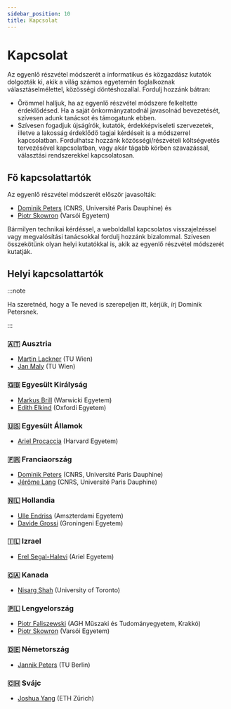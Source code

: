 ```yaml
---
sidebar_position: 10
title: Kapcsolat
---
```


# Kapcsolat

Az egyenlő részvétel módszerét a informatikus és közgazdász kutatók dolgozták ki, akik a világ számos egyetemén foglalkoznak választáselmélettel, közösségi döntéshozallal. Fordulj hozzánk bátran:

* Örömmel halljuk, ha az egyenlő részvétel módszere felkeltette érdeklődésed. Ha a saját önkormányzatodnál javasolnád bevezetését, szívesen adunk tanácsot és támogatunk ebben.
* Szívesen fogadjuk újságírók, kutatók, érdekképviseleti szervezetek, illetve a lakosság érdeklődő tagjai kérdéseit is a módszerrel kapcsolatban. Fordulhatsz hozzánk közösségi/részvételi költségvetés tervezésével kapcsolatban, vagy akár tágabb körben szavazással, választási rendszerekkel kapcsolatosan.

## Fő kapcsolattartók

Az egyenlő részvétel módszerét először javasolták:
* [Dominik Peters](https://dominik-peters.de) (CNRS, Université Paris Dauphine) és 
* [Piotr Skowron](https://www.mimuw.edu.pl/~ps219737/) (Varsói Egyetem) 

Bármilyen technikai kérdéssel, a weboldallal kapcsolatos visszajelzéssel vagy megvalósítási tanácsokkal fordulj hozzánk bizalommal. Szívesen összekötünk olyan helyi kutatókkal is, akik az egyenlő részvétel módszerét kutatják.

## Helyi kapcsolattartók

:::note

Ha szeretnéd, hogy a Te neved is szerepeljen itt, kérjük, írj Dominik Petersnek.

:::

### 🇦🇹 Ausztria

* [Martin Lackner](http://martin.lackner.xyz/) (TU Wien)
* [Jan Maly](https://janmaly.de/) (TU Wien)

### 🇬🇧 Egyesült Királyság

* [Markus Brill](https://sites.google.com/site/brillmarkus/home) (Warwicki Egyetem)
* [Edith Elkind](https://www.cs.ox.ac.uk/people/edith.elkind/) (Oxfordi Egyetem)

### 🇺🇸 Egyesült Államok

* [Ariel Procaccia](http://procaccia.info/) (Harvard Egyetem)

### 🇫🇷 Franciaország

* [Dominik Peters](https://dominik-peters.de) (CNRS, Université Paris Dauphine)
* [Jérôme Lang](https://www.lamsade.dauphine.fr/~lang/) (CNRS, Université Paris Dauphine)

### 🇳🇱 Hollandia

* [Ulle Endriss](https://staff.science.uva.nl/u.endriss/) (Amszterdami Egyetem)
* [Davide Grossi](https://davidegrossi.me/) (Groningeni Egyetem)

### 🇮🇱 Izrael

* [Erel Segal-Halevi](http://erelsgl.github.io/) (Ariel Egyetem)

### 🇨🇦 Kanada

* [Nisarg Shah](https://www.cs.toronto.edu/~nisarg/index.html) (University of Toronto)

### 🇵🇱 Lengyelország

* [Piotr Faliszewski](https://home.agh.edu.pl/~faliszew/) (AGH Műszaki és Tudományegyetem, Krakkó)
* [Piotr Skowron](https://www.mimuw.edu.pl/~ps219737/) (Varsói Egyetem)

### 🇩🇪 Németország

* [Jannik Peters](https://sites.google.com/view/jannikpeters) (TU Berlin)

### 🇨🇭 Svájc

* [Joshua Yang](https://democracy.dsi.uzh.ch/member/joshua-yang/) (ETH Zürich)








